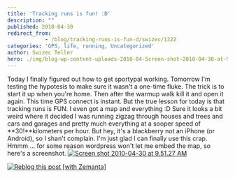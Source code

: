 ```yaml
---
title: 'Tracking runs is fun! :D'
description: ""
published: 2010-04-30
redirect_from: 
            - /blog/tracking-runs-is-fun-d/swizec/1322
categories: 'GPS, life, running, Uncategorized'
author: Swizec Teller
hero: ./img/blog-wp-content-uploads-2010-04-Screen-shot-2010-04-30-at-9.51.27-AM.png
---
```

Today I finally figured out how to get sportypal working. Tomorrow I'm testing the hypotesis to make sure it wasn't a one-time fluke. The trick is to start it up when you're home. Then after the warmup walk kill it and open it again. This time GPS connect is instant. But the true lesson for today is that tracking runs is FUN. I even got a map and everything :D Sure it looks a bit weird where it decided I was running zigzag through houses and trees and cars and garages and pretty much everything at a sooper speed of **30!**kilometers per hour. But hey, it's a blackberry not an iPhone (or Android), so I shan't complain. I'm just glad I can finally use this crap. Hmmm ... for some reason wordpress won't let me embed the map, so here's a screenshot. [![](http://swizec.com/blog/wp-content/uploads/2010/04/Screen-shot-2010-04-30-at-9.51.27-AM.png "Screen shot 2010-04-30 at 9.51.27 AM")](./img/blog-wp-content-uploads-2010-04-Screen-shot-2010-04-30-at-9.51.27-AM.png)

[![Reblog this post \[with Zemanta\]](http://img.zemanta.com/reblog_e.png?x-id=7512ac06-9c72-4184-92e8-eafed79ca5bd)](http://reblog.zemanta.com/zemified/7512ac06-9c72-4184-92e8-eafed79ca5bd/ "Reblog this post \[with Zemanta]")